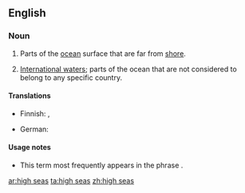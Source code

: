 ==English==

===Noun===
{{infl|en|plural|head=[[high]] [[seas]]}} {{pluralonly}}

# {{nautical}} Parts of the [[ocean]] surface that are far from [[shore]].
# {{context|specifically}} [[international waters|International waters]]; parts of the ocean that are not considered to belong to any specific country.

====Translations====
{{trans-top|parts of ocean far from shore}}
* Finnish: {{t|fi|avomeri}}, {{t|fi|ulkomeri}}
{{trans-mid}}
* German: {{t|de|hohe See|f}}
{{trans-bottom}}

{{trans-see|international waters}}

====Usage notes====
* This term most frequently appears in the phrase {{term||on the high seas}}.

[[ar:high seas]]
[[ta:high seas]]
[[zh:high seas]]